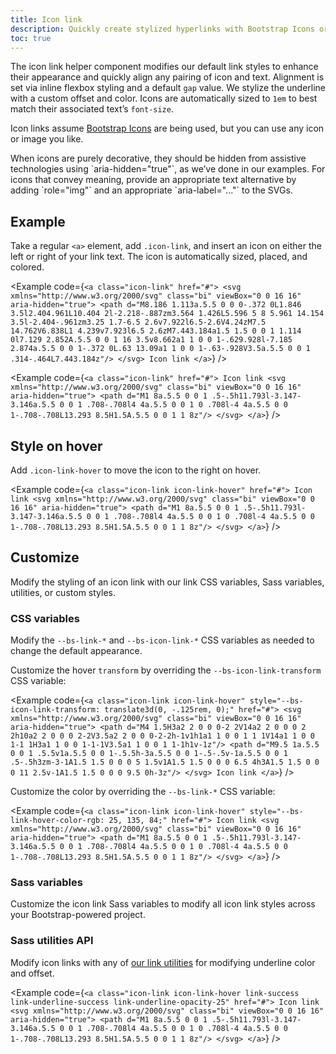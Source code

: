 ```yaml
---
title: Icon link
description: Quickly create stylized hyperlinks with Bootstrap Icons or other icons.
toc: true
---
```


The icon link helper component modifies our default link styles to enhance their appearance and quickly align any pairing of icon and text. Alignment is set via inline flexbox styling and a default `gap` value. We stylize the underline with a custom offset and color. Icons are automatically sized to `1em` to best match their associated text’s `font-size`.

Icon links assume [Bootstrap Icons](https://icons.getbootstrap.com) are being used, but you can use any icon or image you like.

<Callout>
When icons are purely decorative, they should be hidden from assistive technologies using `aria-hidden="true"`, as we’ve done in our examples. For icons that convey meaning, provide an appropriate text alternative by adding `role="img"` and an appropriate `aria-label="..."` to the SVGs.
</Callout>

## Example

Take a regular `<a>` element, add `.icon-link`, and insert an icon on either the left or right of your link text. The icon is automatically sized, placed, and colored.

<Example code={`<a class="icon-link" href="#">
    <svg xmlns="http://www.w3.org/2000/svg" class="bi" viewBox="0 0 16 16" aria-hidden="true">
      <path d="M8.186 1.113a.5.5 0 0 0-.372 0L1.846 3.5l2.404.961L10.404 2l-2.218-.887zm3.564 1.426L5.596 5 8 5.961 14.154 3.5l-2.404-.961zm3.25 1.7-6.5 2.6v7.922l6.5-2.6V4.24zM7.5 14.762V6.838L1 4.239v7.923l6.5 2.6zM7.443.184a1.5 1.5 0 0 1 1.114 0l7.129 2.852A.5.5 0 0 1 16 3.5v8.662a1 1 0 0 1-.629.928l-7.185 2.874a.5.5 0 0 1-.372 0L.63 13.09a1 1 0 0 1-.63-.928V3.5a.5.5 0 0 1 .314-.464L7.443.184z"/>
    </svg>
    Icon link
  </a>`} />

<Example code={`<a class="icon-link" href="#">
    Icon link
    <svg xmlns="http://www.w3.org/2000/svg" class="bi" viewBox="0 0 16 16" aria-hidden="true">
      <path d="M1 8a.5.5 0 0 1 .5-.5h11.793l-3.147-3.146a.5.5 0 0 1 .708-.708l4 4a.5.5 0 0 1 0 .708l-4 4a.5.5 0 0 1-.708-.708L13.293 8.5H1.5A.5.5 0 0 1 1 8z"/>
    </svg>
  </a>`} />

## Style on hover

Add `.icon-link-hover` to move the icon to the right on hover.

<Example code={`<a class="icon-link icon-link-hover" href="#">
    Icon link
    <svg xmlns="http://www.w3.org/2000/svg" class="bi" viewBox="0 0 16 16" aria-hidden="true">
      <path d="M1 8a.5.5 0 0 1 .5-.5h11.793l-3.147-3.146a.5.5 0 0 1 .708-.708l4 4a.5.5 0 0 1 0 .708l-4 4a.5.5 0 0 1-.708-.708L13.293 8.5H1.5A.5.5 0 0 1 1 8z"/>
    </svg>
  </a>`} />

## Customize

Modify the styling of an icon link with our link CSS variables, Sass variables, utilities, or custom styles.

### CSS variables

Modify the `--bs-link-*` and `--bs-icon-link-*` CSS variables as needed to change the default appearance.

Customize the hover `transform` by overriding the `--bs-icon-link-transform` CSS variable:

<Example code={`<a class="icon-link icon-link-hover" style="--bs-icon-link-transform: translate3d(0, -.125rem, 0);" href="#">
    <svg xmlns="http://www.w3.org/2000/svg" class="bi" viewBox="0 0 16 16" aria-hidden="true">
      <path d="M4 1.5H3a2 2 0 0 0-2 2V14a2 2 0 0 0 2 2h10a2 2 0 0 0 2-2V3.5a2 2 0 0 0-2-2h-1v1h1a1 1 0 0 1 1 1V14a1 1 0 0 1-1 1H3a1 1 0 0 1-1-1V3.5a1 1 0 0 1 1-1h1v-1z"/>
      <path d="M9.5 1a.5.5 0 0 1 .5.5v1a.5.5 0 0 1-.5.5h-3a.5.5 0 0 1-.5-.5v-1a.5.5 0 0 1 .5-.5h3zm-3-1A1.5 1.5 0 0 0 5 1.5v1A1.5 1.5 0 0 0 6.5 4h3A1.5 1.5 0 0 0 11 2.5v-1A1.5 1.5 0 0 0 9.5 0h-3z"/>
    </svg>
    Icon link
  </a>`} />

Customize the color by overriding the `--bs-link-*` CSS variable:

<Example code={`<a class="icon-link icon-link-hover" style="--bs-link-hover-color-rgb: 25, 135, 84;" href="#">
    Icon link
    <svg xmlns="http://www.w3.org/2000/svg" class="bi" viewBox="0 0 16 16" aria-hidden="true">
      <path d="M1 8a.5.5 0 0 1 .5-.5h11.793l-3.147-3.146a.5.5 0 0 1 .708-.708l4 4a.5.5 0 0 1 0 .708l-4 4a.5.5 0 0 1-.708-.708L13.293 8.5H1.5A.5.5 0 0 1 1 8z"/>
    </svg>
  </a>`} />

### Sass variables

Customize the icon link Sass variables to modify all icon link styles across your Bootstrap-powered project.

<ScssDocs name="icon-link-variables" file="scss/_variables.scss" />

### Sass utilities API

Modify icon links with any of [our link utilities]([[docsref:/utilities/link/]]) for modifying underline color and offset.

<Example code={`<a class="icon-link icon-link-hover link-success link-underline-success link-underline-opacity-25" href="#">
    Icon link
    <svg xmlns="http://www.w3.org/2000/svg" class="bi" viewBox="0 0 16 16" aria-hidden="true">
      <path d="M1 8a.5.5 0 0 1 .5-.5h11.793l-3.147-3.146a.5.5 0 0 1 .708-.708l4 4a.5.5 0 0 1 0 .708l-4 4a.5.5 0 0 1-.708-.708L13.293 8.5H1.5A.5.5 0 0 1 1 8z"/>
    </svg>
  </a>`} />
